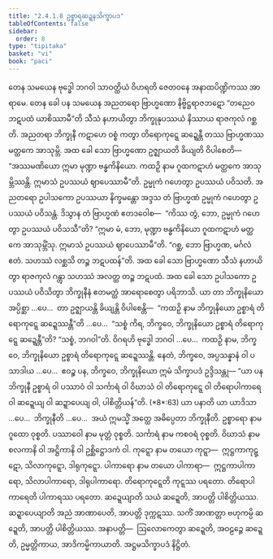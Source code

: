 ```yaml
---
title: "2.4.1.8 ဥစ္စာရဆဍ္ဍနသိက္ခာပဒ"
tableOfContents: false
sidebar:
  order: 8
type: "tipitaka"
basket: "vi"
book: "paci"
---
```



<DynamicBreadcrumb />

<Division number="824" book="paci" e="ch" v="2" p="347">

<Paragraph number="2635" book="paci">
တေန သမယေန ဗုဒ္ဓေါ ဘဂဝါ သာဝတ္ထိယံ ဝိဟရတိ ဇေတဝနေ အနာထပိဏ္ဍိကဿ အာရာမေ. တေန ခေါ ပန သမယေန အညတရော ဗြာဟ္မဏော နိဗ္ဗိဋ္ဌရာဇဘဋော “တညေဝ ဘဋပထံ ယာစိဿာမီ”တိ သီသံ နဟာယိတွာ ဘိက္ခုနုပဿယံ နိဿာယ ရာဇကုလံ ဂစ္ဆတိ. အညတရာ ဘိက္ခုနီ ကဋာဟေ ဝစ္စံ ကတွာ တိရောကုဋ္ဋေ ဆဍ္ဍေန္တီ တဿ ဗြာဟ္မဏဿ မတ္ထကေ အာသုမ္ဘိ. အထ ခေါ သော ဗြာဟ္မဏော ဥဇ္ဈာယတိ ခိယျတိ ဝိပါစေတိ—  “အဿမဏိယော ဣမာ မုဏ္ဍာ ဗန္ဓကိနိယော. ကထဉှိ နာမ ဂူထကဋာဟံ မတ္ထကေ အာသုမ္ဘိဿန္တိ. ဣမာသံ ဥပဿယံ ဈာပေဿာမီ”တိ. ဥမ္မုကံ ဂဟေတွာ ဥပဿယံ ပဝိသတိ. အညတရော ဥပါသကော ဥပဿယာ နိက္ခမန္တော အဒ္ဒသ တံ ဗြာဟ္မဏံ ဥမ္မုကံ ဂဟေတွာ ဥပဿယံ ပဝိသန္တံ. ဒိသွာန တံ ဗြာဟ္မဏံ ဧတဒဝေါစ—  “ကိဿ တွံ, ဘော, ဥမ္မုကံ ဂဟေတွာ ဥပဿယံ ပဝိသသီ”တိ? “ဣမာ မံ, ဘော, မုဏ္ဍာ ဗန္ဓကိနိယော ဂူထကဋာဟံ မတ္ထကေ အာသုမ္ဘိံသု. ဣမာသံ ဥပဿယံ ဈာပေဿာမီ”တိ. “ဂစ္ဆ, ဘော ဗြာဟ္မဏ, မင်္ဂလံ ဧတံ. သဟဿံ လစ္ဆသိ တဉ္စ ဘဋပထန်”တိ. အထ ခေါ သော ဗြာဟ္မဏော သီသံ နဟာယိတွာ ရာဇကုလံ ဂန္တွာ သဟဿံ အလတ္ထ တဉ္စ ဘဋပထံ.
</Paragraph>

<Paragraph number="2636" book="paci">
အထ ခေါ သော ဥပါသကော ဥပဿယံ ပဝိသိတွာ ဘိက္ခုနီနံ ဧတမတ္ထံ အာရောစေတွာ ပရိဘာသိ. ယာ တာ ဘိက္ခုနိယော အပ္ပိစ္ဆာ …ပေ…  တာ ဥဇ္ဈာယန္တိ ခိယျန္တိ ဝိပါစေန္တိ—  “ကထဉှိ နာမ ဘိက္ခုနိယော ဥစ္စာရံ တိရောကုဋ္ဋေ ဆဍ္ဍေဿန္တီ”တိ …ပေ…  “သစ္စံ ကိရ, ဘိက္ခဝေ, ဘိက္ခုနိယော ဥစ္စာရံ တိရောကုဋ္ဋေ ဆဍ္ဍေန္တီ”တိ? “သစ္စံ, ဘဂဝါ”တိ. ဝိဂရဟိ ဗုဒ္ဓေါ ဘဂဝါ …ပေ…  ကထဉှိ နာမ, ဘိက္ခဝေ, ဘိက္ခုနိယော ဥစ္စာရံ တိရောကုဋ္ဋေ ဆဍ္ဍေဿန္တိ. နေတံ, ဘိက္ခဝေ, အပ္ပသန္နာနံ ဝါ ပသာဒါယ …ပေ…  ဧဝဉ္စ ပန, ဘိက္ခဝေ, ဘိက္ခုနိယော ဣမံ သိက္ခာပဒံ ဥဒ္ဒိသန္တု—
</Paragraph>

</Division>
<Division number="825" book="paci" e="ch" v="2" p="348">

<Paragraph number="2637" book="paci">
<Emphasis>“ယာ ပန ဘိက္ခုနီ ဥစ္စာရံ ဝါ ပဿာဝံ ဝါ သင်္ကာရံ ဝါ ဝိဃာသံ ဝါ တိရောကုဋ္ဋေ ဝါ တိရောပါကာရေ ဝါ ဆဍ္ဍေယျ ဝါ ဆဍ္ဍာပေယျ ဝါ, ပါစိတ္တိယန်”</Emphasis>တိ. (*8*:<Emphasis>63</Emphasis>)
</Paragraph>

</Division>
<Division number="826" book="paci" e="ch" v="2" p="348">

<Paragraph number="2638" book="paci">
<Emphasis>ယာ ပနာ</Emphasis>တိ ယာ ယာဒိသာ …ပေ…  <Emphasis>ဘိက္ခုနီ</Emphasis>တိ …ပေ…  အယံ ဣမသ္မိံ အတ္ထေ အဓိပ္ပေတာ ဘိက္ခုနီတိ.
</Paragraph>

<Paragraph number="2639" book="paci">
<Emphasis>ဥစ္စာရော</Emphasis> နာမ ဂူထော ဝုစ္စတိ. <Emphasis>ပဿာဝေါ</Emphasis> နာမ မုတ္တံ ဝုစ္စတိ.
</Paragraph>

<Paragraph number="2640" book="paci">
<Emphasis>သင်္ကာရံ</Emphasis> နာမ ကစဝရံ ဝုစ္စတိ.
</Paragraph>

<Paragraph number="2641" book="paci">
<Emphasis>ဝိဃာသံ</Emphasis> နာမ စလကာနိ ဝါ အဋ္ဌိကာနိ ဝါ ဥစ္ဆိဋ္ဌောဒကံ ဝါ.
</Paragraph>

<Paragraph number="2642" book="paci">
<Emphasis>ကုဋ္ဋော</Emphasis> နာမ တယော ကုဋ္ဋာ—  ဣဋ္ဌကာကုဋ္ဋော, သိလာကုဋ္ဋော, ဒါရုကုဋ္ဋော.
</Paragraph>

<Paragraph number="2643" book="paci">
<Emphasis>ပါကာရော</Emphasis> နာမ တယော ပါကာရာ—  ဣဋ္ဌကာပါကာရော, သိလာပါကာရော, ဒါရုပါကာရော.
</Paragraph>

<Paragraph number="2644" book="paci">
<Emphasis>တိရောကုဋ္ဋေ</Emphasis>တိ ကုဋ္ဋဿ ပရတော. <Emphasis>တိရောပါကာရေ</Emphasis>တိ ပါကာရဿ ပရတော.
</Paragraph>

<Paragraph number="2645" book="paci">
<Emphasis>ဆဍ္ဍေယျာ</Emphasis>တိ သယံ ဆဍ္ဍေတိ, အာပတ္တိ ပါစိတ္တိယဿ.
</Paragraph>

<Paragraph number="2646" book="paci">
<Emphasis>ဆဍ္ဍာပေယျာ</Emphasis>တိ အညံ အာဏာပေတိ, အာပတ္တိ ဒုက္ကဋဿ. သကိံ အာဏတ္တာ ဗဟုကမ္ပိ ဆဍ္ဍေတိ, အာပတ္တိ ပါစိတ္တိယဿ.
</Paragraph>

</Division>
<Division number="827" book="paci" e="ch" v="2" p="348">

<Paragraph number="2647" book="paci">
အနာပတ္တိ—  ဩလောကေတွာ ဆဍ္ဍေတိ, အဝဠဉ္ဇေ ဆဍ္ဍေတိ, ဥမ္မတ္တိကာယ, အာဒိကမ္မိကာယာတိ.

</Paragraph>
</Division>

<Paragraph number="2648" type="center" book="paci">
အဋ္ဌမသိက္ခာပဒံ နိဋ္ဌိတံ.
</Paragraph>